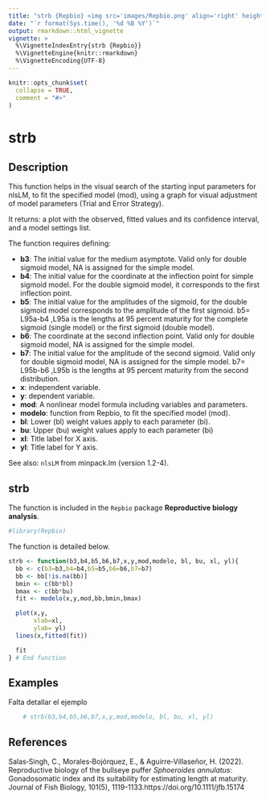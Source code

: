 ---
title: "strb {Repbio} <img src='images/Repbio.png' align='right' height='20%' width='20%'/>"
date: "`r format(Sys.time(), '%d %B %Y')`"
output: rmarkdown::html_vignette
vignette: >
  %\VignetteIndexEntry{strb {Repbio}}
  %\VignetteEngine{knitr::rmarkdown}
  %\VignetteEncoding{UTF-8}
---

```{r, include = FALSE}
knitr::opts_chunk$set(
  collapse = TRUE,
  comment = "#>"
)
```

# strb

## Description

This function helps in the visual search of the starting input parameters
for nlsLM, to fit the specified model (mod), using a graph for visual
adjustment of model parameters (Trial and Error Strategy).

It returns: a plot with the observed, fitted values and its confidence interval,
and a model settings list.

The function requires defining:


 * **b3**: The initial value for the medium asymptote. Valid only for double
sigmoid model, NA is assigned for the simple model.
 * **b4**: The initial value for the coordinate at the inflection point for
simple sigmoid model. For the double sigmoid model, it corresponds
to the first inflection point.
 * **b5**: The initial value for the amplitudes of the sigmoid, for the double
sigmoid model corresponds to the amplitude of the first sigmoid.
b5= L95a-b4 ,L95a is the lengths at 95 percent maturity for the
complete sigmoid (single model) or the first sigmoid (double model).
 * **b6**: The coordinate at the second inflection point. Valid only for double
sigmoid model, NA is assigned for the simple model.
 * **b7**: The initial value for the amplitude of the second sigmoid. Valid
only for double sigmoid model, NA is assigned for the simple model.
b7= L95b-b6 ,L95b is the lengths at 95 percent maturity from the
second distribution.
 * **x**: independent variable.
 * **y**: dependent variable.
 * **mod**: A nonlinear model formula including variables and parameters.
 * **modelo**: function from Repbio, to fit the specified model (mod).
 * **bl**: Lower (bl) weight values apply to each parameter (bi).
 * **bu**: Upper (bu) weight values apply to each parameter (bi)
 * **xl**: Title label for X axis.
 * **yl**: Title label for Y axis.

See also: `nlsLM` from minpack.lm (version 1.2-4).


## strb

The function is included in the `Repbio` package **Reproductive biology analysis**.


```{r setup}
#library(Repbio)
```


The function is detailed below.

```{r, warning=FALSE, message=FALSE}
strb <- function(b3,b4,b5,b6,b7,x,y,mod,modelo, bl, bu, xl, yl){
  bb <- c(b3=b3,b4=b4,b5=b5,b6=b6,b7=b7)
  bb <- bb[!is.na(bb)]
  bmin <- c(bb*bl)
  bmax <- c(bb*bu)
  fit <- modelo(x,y,mod,bb,bmin,bmax)

  plot(x,y,
       xlab=xl,
       ylab= yl)
  lines(x,fitted(fit))

  fit
} # End function
```


## Examples

Falta detallar el ejemplo

```{r, warning=FALSE, message=FALSE, results='asis'}
    # strb(b3,b4,b5,b6,b7,x,y,mod,modelo, bl, bu, xl, yl)
```


## References

Salas‐Singh, C., Morales‐Bojórquez, E., & Aguirre‐Villaseñor, H. (2022). Reproductive biology of the bullseye puffer *Sphoeroides annulatus*: Gonadosomatic index and its suitability for estimating length at maturity. Journal of Fish Biology, 101(5), 1119-1133.https://doi.org/10.1111/jfb.15174
